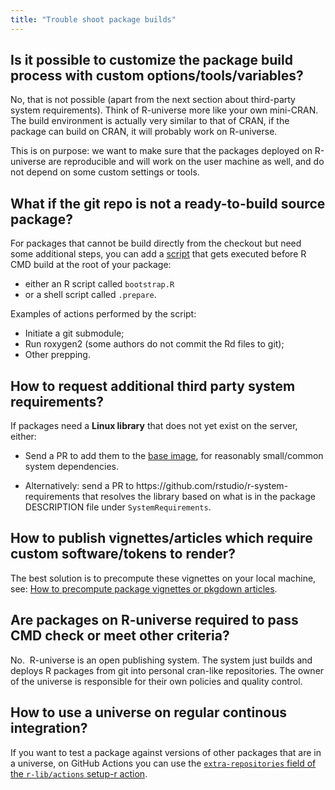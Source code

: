 ```yaml
---
title: "Trouble shoot package builds"
---
```


## Is it possible to customize the package build process with custom options/tools/variables?

No, that is not possible (apart from the next section about third-party system requirements). 
Think of R-universe more like your own mini-CRAN. 
The build environment is actually very similar to that of CRAN, if the package can build on CRAN, it will probably work on R-universe.

This is on purpose: we want to make sure that the packages deployed on R-universe are reproducible and will work on the user machine as well, and do not depend on some custom settings or tools.

## What if the git repo is not a ready-to-build source package?

For packages that cannot be build directly from the checkout but need some additional steps, you can add a [script](https://github.com/r-universe-org/build-source/blob/5830b8aa92d5524b3af6d1b617e605d1a2558543/entrypoint.sh#L50-L57) that gets executed before R CMD build at the root of your package:

- either an R script called `bootstrap.R`
- or a shell script called `.prepare`.

Examples of actions performed by the script:

- Initiate a git submodule;
- Run roxygen2 (some authors do not commit the Rd files to git);
- Other prepping.

## How to request additional third party system requirements? {#third-party-reqs}

If packages need a **Linux library** that does not yet exist on the server, either:

 - Send a PR to add them to the [base image](https://github.com/r-universe-org/base-image), for reasonably small/common system dependencies.
 
 - Alternatively: send a PR to https://github.com/rstudio/r-system-requirements that resolves the library based on what is in the package DESCRIPTION file under `SystemRequirements`.

## How to publish vignettes/articles which require custom software/tokens to render?

The best solution is to precompute these vignettes on your local machine, see: [How to precompute package vignettes or pkgdown articles](https://ropensci.org/blog/2019/12/08/precompute-vignettes/).


## Are packages on R-universe required to pass CMD check or meet other criteria?

No. 
R-universe is an open publishing system. 
The system just builds and deploys R packages from git into personal cran-like repositories. 
The owner of the universe is responsible for their own policies and quality control.

## How to use a universe on regular continous integration?

If you want to test a package against versions of other packages that are in a universe, on GitHub Actions you can use the [`extra-repositories` field of the `r-lib/actions` setup-r action](https://github.com/r-lib/actions/tree/v2-branch/setup-r#inputs).
